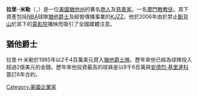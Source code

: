 '''拉里·{{lang|en|H}}·米勒'''（{{lang|en|Larry H. Miller}}，{{bd|1944年|4月26日|2009年|2月20日|catIdx=Miller, Larry}}）是一位[[美國|美國]][[猶他州|猶他州]]的著名[[商人|商人]]及[[慈善家|慈善家]]。一名[[摩門教|摩門教]][[教徒|教徒]]。其下資產包括[[NBA|NBA]]球隊[[猶他爵士|猶他爵士]]及經營傳播事業的[[KJZZ|KJZZ]]。他於2006年由於禁止[[斷背山|斷背山]]於其下的[[電影院|電影院]]播映而吸引了全國媒體注意。

==猶他爵士==
拉里·H·米勒於1985年以2千4百萬美元買入[[猶他爵士隊|猶他爵士隊]]。歷年來他已經為球隊投入超過2億美元的金錢。歷年來他投資最高的球員是以8千6百萬與[[安德烈·基里連科|安德烈·基里連科]]簽訂6年合約。

{{Authority control}}
{{US-bio-stub}}

[[Category:美國企業家|Category:美國企業家]]